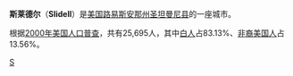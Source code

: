 {{Infobox Settlement
| name = 斯莱德尔<br/>Slidell
| image_skyline = TrainStationSlidell.jpg
| imagesize = 
| image_caption = 
| image_flag = 
| image_shield = 
| pushpin_map = USA Louisiana
| pushpin_label_position = bottom
| subdivision_type = 国家
| subdivision_name = {{USA}}
| subdivision_type1 = [[美国行政区划|州]]
| subdivision_name1 = [[路易斯安那州|路易斯安那州]]
| subdivision_type2 = 县
| subdivision_name2 =  [[圣坦曼尼县_(路易斯安那州)|圣坦曼尼县]]
| elevation_m = 0.9
| elevation_ft = 
| area_total_km2 = 31.3
| population_as_of = 2000年
| population_total = 25695
| population_density_km2 = auto
| timezone = [[北美中部时区|CST]]
| utc_offset = -6
| timezone_DST = [[CDT|CDT]]
| utc_offset_DST = -5
| latd = 30
| latm = 16
| lats = 45
| latNS = N
| longd = 89
| longm = 46
| longs = 40
| longEW = W
| website =  
}}
'''斯莱德尔'''（'''Slidell'''）是[[美国|美国]][[路易斯安那州|路易斯安那州]][[圣坦曼尼县_(路易斯安那州)|圣坦曼尼县]]的一座城市。

根据[[2000年美国人口普查|2000年美国人口普查]]，共有25,695人，其中[[白人|白人]]占83.13%、[[非裔美国人|非裔美国人]]占13.56%。

{{Louisiana-stub}}

{{路易斯安那州}}

[[Category:路易斯安那州城市|S]]